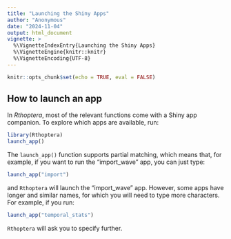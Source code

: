 ```yaml
---
title: "Launching the Shiny Apps"
author: "Anonymous"
date: "2024-11-04"
output: html_document
vignette: >
  %\VignetteIndexEntry{Launching the Shiny Apps}
  %\VignetteEngine{knitr::knitr}
  %\VignetteEncoding{UTF-8}
---
```


```r
knitr::opts_chunk$set(echo = TRUE, eval = FALSE)
```

## How to launch an app
In *Rthoptera*, most of the relevant functions come with a Shiny app companion. To explore which apps are available, run:
```r
library(Rthoptera)
launch_app()
```
The `launch_app()` function supports partial matching, which means that, for example, if you want to run the "import_wave" app, you can just type:
```r
launch_app("import")
```
and `Rthoptera` will launch the "import_wave" app. However, some apps have longer and similar names, for which you will need to type more characters. For example, if you run:
```r
launch_app("temporal_stats")
```
`Rthoptera` will ask you to specify further.
